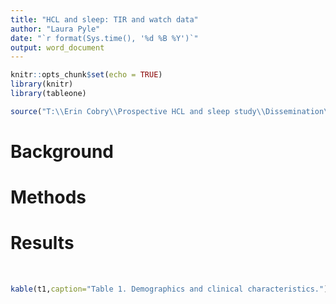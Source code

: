 ```yaml
---
title: "HCL and sleep: TIR and watch data"
author: "Laura Pyle"
date: "`r format(Sys.time(), '%d %B %Y')`"
output: word_document
---
```


```r
knitr::opts_chunk$set(echo = TRUE)
library(knitr)
library(tableone)
```

```r
source("T:\\Erin Cobry\\Prospective HCL and sleep study\\Dissemination\\2021 ADA and ATTD abstracts\\Data raw\\AdvancedHybridClosed-ATTDAbstracts2021_R_2020-12-17_1331.r")


```

# Background

# Methods

# Results


<br>

```r
kable(t1,caption="Table 1. Demographics and clinical characteristics.")
```
